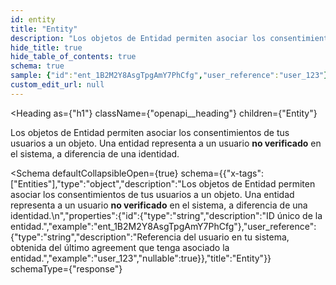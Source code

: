 ```yaml
---
id: entity
title: "Entity"
description: "Los objetos de Entidad permiten asociar los consentimientos de tus usuarios a un objeto. Una entidad representa a un usuario **no verificado** en el sistema, a diferencia de una identidad."
hide_title: true
hide_table_of_contents: true
schema: true
sample: {"id":"ent_1B2M2Y8AsgTpgAmY7PhCfg","user_reference":"user_123"}
custom_edit_url: null
---
```



<Heading
  as={"h1"}
  className={"openapi__heading"}
  children={"Entity"}
>
</Heading>



Los objetos de Entidad permiten asociar los consentimientos de tus usuarios a un objeto. Una entidad representa a un usuario **no verificado** en el sistema, a diferencia de una identidad.


<Schema
	defaultCollapsibleOpen={true}
  schema={{"x-tags":["Entities"],"type":"object","description":"Los objetos de Entidad permiten asociar los consentimientos de tus usuarios a un objeto. Una entidad representa a un usuario **no verificado** en el sistema, a diferencia de una identidad.\n","properties":{"id":{"type":"string","description":"ID único de la entidad.","example":"ent_1B2M2Y8AsgTpgAmY7PhCfg"},"user_reference":{"type":"string","description":"Referencia del usuario en tu sistema, obtenida del último agreement que tenga asociado la entidad.","example":"user_123","nullable":true}},"title":"Entity"}}
  schemaType={"response"}
>
  
</Schema>
            